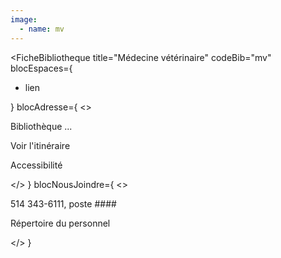 ```yaml
---
image: 
  - name: mv
---
```



<FicheBibliotheque
  title="Médecine vétérinaire"
  codeBib="mv"
  blocEspaces={
    <ul>
      <li><Link to="#">lien</Link></li>
    </ul>
  }
  blocAdresse={
    <>
      <p>Bibliothèque ...</p>
      <p></p>
      <p></p>
      <p><Link to="#" Icon={ArrowSquareOut}>Voir l'itinéraire</Link></p>
      <p>Accessibilité</p>
    </>
  }
  blocNousJoindre={
    <>
      <p>514 343-6111, poste ####</p>
      <p><Link to="#" Icon>Répertoire du personnel</Link></p>
    </>
  }
>

</FicheBibliotheque>